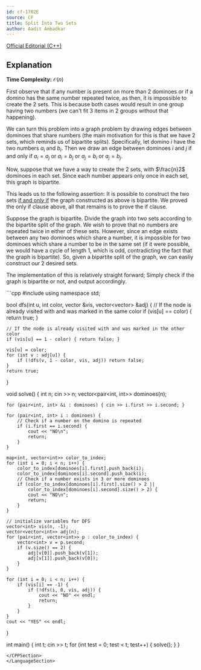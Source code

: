 ```yaml
---
id: cf-1702E
source: CF
title: Split Into Two Sets
author: Aadit Ambadkar
---
```


[Official Editorial (C++)](https://codeforces.com/blog/entry/104763)

## Explanation

**Time Complexity:** $\mathcal{O}(n)$

First observe that if any number is present on more than 2 dominoes or if a domino has the same number repeated twice, as then,
it is impossible to create the 2 sets. This is because both cases would result in one group having two numbers (we can't fit 3 items in 2 groups without
that happening).

We can turn this problem into
a graph problem by drawing edges between dominoes that share numbers (the main motivation for this is that we have 2 sets, which reminds us of bipartite splits). Specifically, let domino $i$ have the two numbers
$a_i$ and $b_i$. Then we draw an edge between dominoes $i$ and $j$ if and only if $a_i = a_j$ or $a_i = b_j$ or $a_j = b_i$
or $a_j = b_j$.

Now, suppose that we have a way to create the 2 sets, with $\frac{n}2$ dominoes in each set.
Since each number appears only once in each set, this graph is bipartite.

This leads us to the following assertion: It is possible to construct the two sets
[if and only if](https://artofproblemsolving.com/wiki/index.php/Iff) the graph constructed as above is bipartite. We proved
the only if clause above, all that remains is to prove the if clause.

Suppose the graph is bipartite. Divide the graph into two sets according to the bipartite split of the graph. We wish to prove
that no numbers are repeated twice in either of these sets. However, since an edge exists between any two dominoes which share
a number, it is impossible for two dominoes which share a number to be in the same set (if it were possible, we would have a
cycle of length 1, which is odd, contradicting the fact that the graph is bipartite). So, given a bipartite split of the graph,
we can easliy construct our 2 desired sets.

The implementation of this is relatively straight forward; Simply check if the graph is bipartite or not, and output accordingly.

<LanguageSection>
<CPPSection>
```cpp
#include <bits/stdc++.h>
using namespace std;

bool dfs(int u, int color, vector<int> &vis, vector<vector<int>> &adj) {
	// If the node is already visited with and was marked in the same color
	if (vis[u] == color) { return true; }

	// If the node is already visited with and was marked in the other color
	if (vis[u] == 1 - color) { return false; }

	vis[u] = color;
	for (int v : adj[u]) {
		if (!dfs(v, 1 - color, vis, adj)) return false;
	}
	return true;
}

void solve() {
	int n;
	cin >> n;
	vector<pair<int, int>> dominoes(n);

	for (pair<int, int> &i : dominoes) { cin >> i.first >> i.second; }

	for (pair<int, int> i : dominoes) {
		// Check if a number on the domino is repeated
		if (i.first == i.second) {
			cout << "NO\n";
			return;
		}
	}

	map<int, vector<int>> color_to_index;
	for (int i = 0; i < n; i++) {
		color_to_index[dominoes[i].first].push_back(i);
		color_to_index[dominoes[i].second].push_back(i);
		// Check if a number exists in 3 or more dominoes
		if (color_to_index[dominoes[i].first].size() > 2 ||
		    color_to_index[dominoes[i].second].size() > 2) {
			cout << "NO\n";
			return;
		}
	}

	// initialize variables for DFS
	vector<int> vis(n, -1);
	vector<vector<int>> adj(n);
	for (pair<int, vector<int>> p : color_to_index) {
		vector<int> v = p.second;
		if (v.size() == 2) {
			adj[v[0]].push_back(v[1]);
			adj[v[1]].push_back(v[0]);
		}
	}

	for (int i = 0; i < n; i++) {
		if (vis[i] == -1) {
			if (!dfs(i, 0, vis, adj)) {
				cout << "NO" << endl;
				return;
			}
		}
	}
	cout << "YES" << endl;
}

int main() {
	int t;
	cin >> t;
	for (int test = 0; test < t; test++) { solve(); }
}
```
</CPPSection>
</LanguageSection>
